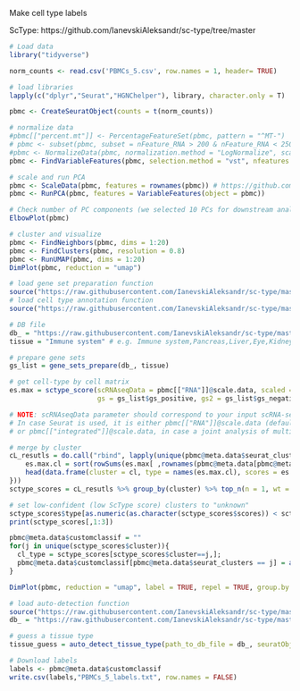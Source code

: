 
Make cell type labels

ScType: https://github.com/IanevskiAleksandr/sc-type/tree/master 

```r
# Load data
library("tidyverse")

norm_counts <- read.csv('PBMCs_5.csv', row.names = 1, header= TRUE)
```


```r
# load libraries
lapply(c("dplyr","Seurat","HGNChelper"), library, character.only = T)

pbmc <- CreateSeuratObject(counts = t(norm_counts))
```


```r
# normalize data
#pbmc[["percent.mt"]] <- PercentageFeatureSet(pbmc, pattern = "^MT-")
# pbmc <- subset(pbmc, subset = nFeature_RNA > 200 & nFeature_RNA < 2500 & percent.mt < 5) # make some filtering based on QC metrics visualizations, see Seurat tutorial: https://satijalab.org/seurat/articles/pbmc3k_tutorial.html
#pbmc <- NormalizeData(pbmc, normalization.method = "LogNormalize", scale.factor = 10000)
pbmc <- FindVariableFeatures(pbmc, selection.method = "vst", nfeatures = 4000)

# scale and run PCA
pbmc <- ScaleData(pbmc, features = rownames(pbmc)) # https://github.com/satijalab/seurat/issues/1166
pbmc <- RunPCA(pbmc, features = VariableFeatures(object = pbmc))

# Check number of PC components (we selected 10 PCs for downstream analysis, based on Elbow plot)
ElbowPlot(pbmc)

# cluster and visualize
pbmc <- FindNeighbors(pbmc, dims = 1:20)
pbmc <- FindClusters(pbmc, resolution = 0.8)
pbmc <- RunUMAP(pbmc, dims = 1:20)
DimPlot(pbmc, reduction = "umap")
```



```r
# load gene set preparation function
source("https://raw.githubusercontent.com/IanevskiAleksandr/sc-type/master/R/gene_sets_prepare.R")
# load cell type annotation function
source("https://raw.githubusercontent.com/IanevskiAleksandr/sc-type/master/R/sctype_score_.R")

```



```r
# DB file
db_ = "https://raw.githubusercontent.com/IanevskiAleksandr/sc-type/master/ScTypeDB_full.xlsx";
tissue = "Immune system" # e.g. Immune system,Pancreas,Liver,Eye,Kidney,Brain,Lung,Adrenal,Heart,Intestine,Muscle,Placenta,Spleen,Stomach,Thymus 

# prepare gene sets
gs_list = gene_sets_prepare(db_, tissue)

```


```r
# get cell-type by cell matrix
es.max = sctype_score(scRNAseqData = pbmc[["RNA"]]@scale.data, scaled = TRUE, 
                      gs = gs_list$gs_positive, gs2 = gs_list$gs_negative) 

# NOTE: scRNAseqData parameter should correspond to your input scRNA-seq matrix. 
# In case Seurat is used, it is either pbmc[["RNA"]]@scale.data (default), pbmc[["SCT"]]@scale.data, in case sctransform is used for normalization,
# or pbmc[["integrated"]]@scale.data, in case a joint analysis of multiple single-cell datasets is performed.

# merge by cluster
cL_resutls = do.call("rbind", lapply(unique(pbmc@meta.data$seurat_clusters), function(cl){
    es.max.cl = sort(rowSums(es.max[ ,rownames(pbmc@meta.data[pbmc@meta.data$seurat_clusters==cl, ])]), decreasing = !0)
    head(data.frame(cluster = cl, type = names(es.max.cl), scores = es.max.cl, ncells = sum(pbmc@meta.data$seurat_clusters==cl)), 10)
}))
sctype_scores = cL_resutls %>% group_by(cluster) %>% top_n(n = 1, wt = scores)  

# set low-confident (low ScType score) clusters to "unknown"
sctype_scores$type[as.numeric(as.character(sctype_scores$scores)) < sctype_scores$ncells/4] = "Unknown"
print(sctype_scores[,1:3])
```



```r
pbmc@meta.data$customclassif = ""
for(j in unique(sctype_scores$cluster)){
  cl_type = sctype_scores[sctype_scores$cluster==j,]; 
  pbmc@meta.data$customclassif[pbmc@meta.data$seurat_clusters == j] = as.character(cl_type$type[1])
}

DimPlot(pbmc, reduction = "umap", label = TRUE, repel = TRUE, group.by = 'customclassif')        
```



```r
# load auto-detection function
source("https://raw.githubusercontent.com/IanevskiAleksandr/sc-type/master/R/auto_detect_tissue_type.R")
db_ = "https://raw.githubusercontent.com/IanevskiAleksandr/sc-type/master/ScTypeDB_full.xlsx";

# guess a tissue type
tissue_guess = auto_detect_tissue_type(path_to_db_file = db_, seuratObject = pbmc, scaled = TRUE, assay = "RNA")  # if saled = TRUE, make sure the data is scaled, as seuratObject[[assay]]@scale.data is used. If you just created a Seurat object, without any scaling and normalization, set scaled = FALSE, seuratObject[[assay]]@counts will be used         
```


```r
# Download labels
labels <- pbmc@meta.data$customclassif
write.csv(labels,"PBMCs_5_labels.txt", row.names = FALSE)
```




